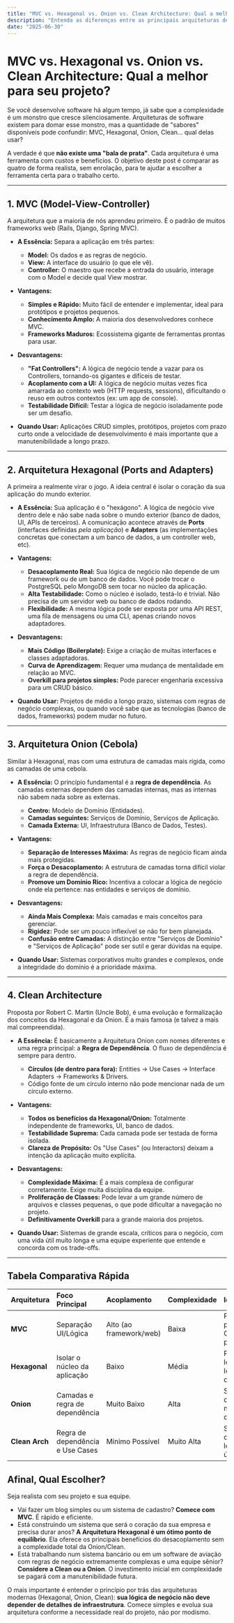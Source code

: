 ```yaml
---
title: "MVC vs. Hexagonal vs. Onion vs. Clean Architecture: Qual a melhor para seu projeto?"
description: "Entenda as diferenças entre as principais arquiteturas de software e descubra qual é a mais adequada para o seu projeto."
date: "2025-06-30"
---
```


# MVC vs. Hexagonal vs. Onion vs. Clean Architecture: Qual a melhor para seu projeto?

Se você desenvolve software há algum tempo, já sabe que a complexidade é um monstro que cresce silenciosamente. Arquiteturas de software existem para domar esse monstro, mas a quantidade de "sabores" disponíveis pode confundir: MVC, Hexagonal, Onion, Clean... qual delas usar?

A verdade é que **não existe uma "bala de prata"**. Cada arquitetura é uma ferramenta com custos e benefícios. O objetivo deste post é comparar as quatro de forma realista, sem enrolação, para te ajudar a escolher a ferramenta certa para o trabalho certo.

---

## 1. MVC (Model-View-Controller)

A arquitetura que a maioria de nós aprendeu primeiro. É o padrão de muitos frameworks web (Rails, Django, Spring MVC).

*   **A Essência:** Separa a aplicação em três partes:
    *   **Model:** Os dados e as regras de negócio.
    *   **View:** A interface do usuário (o que ele vê).
    *   **Controller:** O maestro que recebe a entrada do usuário, interage com o Model e decide qual View mostrar.

*   **Vantagens:**
    *   **Simples e Rápido:** Muito fácil de entender e implementar, ideal para protótipos e projetos pequenos.
    *   **Conhecimento Amplo:** A maioria dos desenvolvedores conhece MVC.
    *   **Frameworks Maduros:** Ecossistema gigante de ferramentas prontas para usar.

*   **Desvantagens:**
    *   **"Fat Controllers":** A lógica de negócio tende a vazar para os Controllers, tornando-os gigantes e difíceis de testar.
    *   **Acoplamento com a UI:** A lógica de negócio muitas vezes fica amarrada ao contexto web (HTTP requests, sessions), dificultando o reuso em outros contextos (ex: um app de console).
    *   **Testabilidade Difícil:** Testar a lógica de negócio isoladamente pode ser um desafio.

*   **Quando Usar:** Aplicações CRUD simples, protótipos, projetos com prazo curto onde a velocidade de desenvolvimento é mais importante que a manutenibilidade a longo prazo.

---

## 2. Arquitetura Hexagonal (Ports and Adapters)

A primeira a realmente virar o jogo. A ideia central é isolar o coração da sua aplicação do mundo exterior.

*   **A Essência:** Sua aplicação é o "hexágono". A lógica de negócio vive dentro dele e não sabe nada sobre o mundo exterior (banco de dados, UI, APIs de terceiros). A comunicação acontece através de **Ports** (interfaces definidas *pela aplicação*) e **Adapters** (as implementações concretas que conectam a um banco de dados, a um controller web, etc).

*   **Vantagens:**
    *   **Desacoplamento Real:** Sua lógica de negócio não depende de um framework ou de um banco de dados. Você pode trocar o PostgreSQL pelo MongoDB sem tocar no núcleo da aplicação.
    *   **Alta Testabilidade:** Como o núcleo é isolado, testá-lo é trivial. Não precisa de um servidor web ou banco de dados rodando.
    *   **Flexibilidade:** A mesma lógica pode ser exposta por uma API REST, uma fila de mensagens ou uma CLI, apenas criando novos adaptadores.

*   **Desvantagens:**
    *   **Mais Código (Boilerplate):** Exige a criação de muitas interfaces e classes adaptadoras.
    *   **Curva de Aprendizagem:** Requer uma mudança de mentalidade em relação ao MVC.
    *   **Overkill para projetos simples:** Pode parecer engenharia excessiva para um CRUD básico.

*   **Quando Usar:** Projetos de médio a longo prazo, sistemas com regras de negócio complexas, ou quando você sabe que as tecnologias (banco de dados, frameworks) podem mudar no futuro.

---

## 3. Arquitetura Onion (Cebola)

Similar à Hexagonal, mas com uma estrutura de camadas mais rígida, como as camadas de uma cebola.

*   **A Essência:** O princípio fundamental é a **regra de dependência**. As camadas externas dependem das camadas internas, mas as internas não sabem nada sobre as externas.
    *   **Centro:** Modelo de Domínio (Entidades).
    *   **Camadas seguintes:** Serviços de Domínio, Serviços de Aplicação.
    *   **Camada Externa:** UI, Infraestrutura (Banco de Dados, Testes).

*   **Vantagens:**
    *   **Separação de Interesses Máxima:** As regras de negócio ficam ainda mais protegidas.
    *   **Força o Desacoplamento:** A estrutura de camadas torna difícil violar a regra de dependência.
    *   **Promove um Domínio Rico:** Incentiva a colocar a lógica de negócio onde ela pertence: nas entidades e serviços de domínio.

*   **Desvantagens:**
    *   **Ainda Mais Complexa:** Mais camadas e mais conceitos para gerenciar.
    *   **Rigidez:** Pode ser um pouco inflexível se não for bem planejada.
    *   **Confusão entre Camadas:** A distinção entre "Serviços de Domínio" e "Serviços de Aplicação" pode ser sutil e gerar dúvidas na equipe.

*   **Quando Usar:** Sistemas corporativos muito grandes e complexos, onde a integridade do domínio é a prioridade máxima.

---

## 4. Clean Architecture

Proposta por Robert C. Martin (Uncle Bob), é uma evolução e formalização dos conceitos da Hexagonal e da Onion. É a mais famosa (e talvez a mais mal compreendida).

*   **A Essência:** É basicamente a Arquitetura Onion com nomes diferentes e uma regra principal: a **Regra de Dependência**. O fluxo de dependência é sempre para dentro.
    *   **Círculos (de dentro para fora):** Entities -> Use Cases -> Interface Adapters -> Frameworks & Drivers.
    *   Código fonte de um círculo interno não pode mencionar nada de um círculo externo.

*   **Vantagens:**
    *   **Todos os benefícios da Hexagonal/Onion:** Totalmente independente de frameworks, UI, banco de dados.
    *   **Testabilidade Suprema:** Cada camada pode ser testada de forma isolada.
    *   **Clareza de Propósito:** Os "Use Cases" (ou Interactors) deixam a intenção da aplicação muito explícita.

*   **Desvantagens:**
    *   **Complexidade Máxima:** É a mais complexa de configurar corretamente. Exige muita disciplina da equipe.
    *   **Proliferação de Classes:** Pode levar a um grande número de arquivos e classes pequenas, o que pode dificultar a navegação no projeto.
    *   **Definitivamente Overkill** para a grande maioria dos projetos.

*   **Quando Usar:** Sistemas de grande escala, críticos para o negócio, com uma vida útil muito longa e uma equipe experiente que entende e concorda com os trade-offs.

---

## Tabela Comparativa Rápida

| Arquitetura | Foco Principal | Acoplamento | Complexidade | Ideal para... |
| :--- | :--- | :--- | :--- | :--- |
| **MVC** | Separação UI/Lógica | Alto (ao framework/web) | Baixa | Projetos pequenos, CRUDs, protótipos |
| **Hexagonal** | Isolar o núcleo da aplicação | Baixo | Média | Projetos de longo prazo, lógica complexa |
| **Onion** | Camadas e regra de dependência | Muito Baixo | Alta | Sistemas corporativos muito complexos |
| **Clean Arch**| Regra de dependência e Use Cases | Mínimo Possível | Muito Alta | Sistemas críticos e de longa vida útil |

## Afinal, Qual Escolher?

Seja realista com seu projeto e sua equipe.

*   Vai fazer um blog simples ou um sistema de cadastro? **Comece com MVC**. É rápido e eficiente.
*   Está construindo um sistema que será o coração da sua empresa e precisa durar anos? **A Arquitetura Hexagonal é um ótimo ponto de equilíbrio**. Ela oferece os principais benefícios do desacoplamento sem a complexidade total da Onion/Clean.
*   Está trabalhando num sistema bancário ou em um software de aviação com regras de negócio extremamente complexas e uma equipe sênior? **Considere a Clean ou a Onion**. O investimento inicial em complexidade se pagará com a manutenibilidade futura.

O mais importante é entender o princípio por trás das arquiteturas modernas (Hexagonal, Onion, Clean): **sua lógica de negócio não deve depender de detalhes de infraestrutura**. Comece simples e evolua sua arquitetura conforme a necessidade real do projeto, não por modismo.
